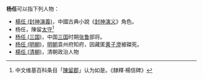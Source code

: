 '''杨任'''可以指下列人物：
*[[楊任_(封神演義)|楊任 (封神演義)]]，中國古典小說《[[封神演义|封神演义]]》角色。
*杨任，陳留[[陳留郡#陳留太守（23年－222年）|太守]]<ref name=中维>中文维基百科条目「[https://zh.wikipedia.org/w/index.php?title=%E9%99%B3%E7%95%99%E9%83%A1&oldid=61584453 陳留郡]」认为如是。《隸釋·楊信碑》</ref>
*[[杨任_(三国)|杨任 (三国)]]，中国[[三国|三国]]时期[[张鲁|张鲁]]部将。
*[[杨任_(明朝)|杨任 (明朝)]]，[[明朝|明朝]]袁州府知府，因藏匿[[黄子澄|黄子澄]]被磔死。
*[[楊任_(清朝)|楊任 (清朝)]]，清朝政治人物

{{disambig|cat=二字杨姓人名消歧义|ren}}